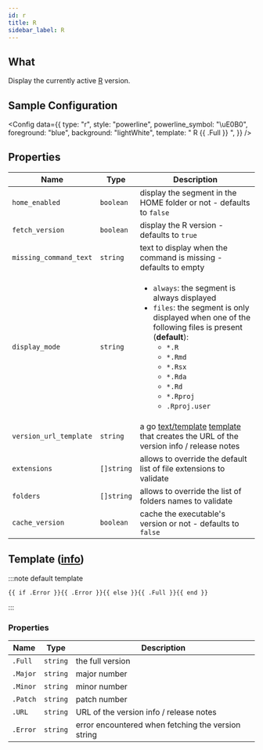 ```yaml
---
id: r
title: R
sidebar_label: R
---
```


## What

Display the currently active [R][r-homepage] version.

## Sample Configuration


<Config
  data={{
    type: "r",
    style: "powerline",
    powerline_symbol: "\uE0B0",
    foreground: "blue",
    background: "lightWhite",
    template: " R {{ .Full }} ",
  }}
/>

## Properties

| Name                   | Type       | Description                                                                                                                                                                                                                                                                                        |
| ---------------------- | ---------- | -------------------------------------------------------------------------------------------------------------------------------------------------------------------------------------------------------------------------------------------------------------------------------------------------- |
| `home_enabled`         | `boolean`  | display the segment in the HOME folder or not - defaults to `false`                                                                                                                                                                                                                                |
| `fetch_version`        | `boolean`  | display the R version - defaults to `true`                                                                                                                                                                                                                                                         |
| `missing_command_text` | `string`   | text to display when the command is missing - defaults to empty                                                                                                                                                                                                                                    |
| `display_mode`         | `string`   | <ul><li>`always`: the segment is always displayed</li><li>`files`: the segment is only displayed when one of the following files is present (**default**):<ul><li>`*.R`</li><li>`*.Rmd`</li><li>`*.Rsx`</li><li>`*.Rda`</li><li>`*.Rd`</li><li>`*.Rproj`</li><li>`.Rproj.user`</li></ul></li></ul> |
| `version_url_template` | `string`   | a go [text/template][go-text-template] [template][templates] that creates the URL of the version info / release notes                                                                                                                                                                              |
| `extensions`           | `[]string` | allows to override the default list of file extensions to validate                                                                                                                                                                                                                                 |
| `folders`              | `[]string` | allows to override the list of folders names to validate                                                                                                                                                                                                                                           |
| `cache_version`        | `boolean`  | cache the executable's version or not - defaults to `false`                                                                                                                                                                                                                                        |

## Template ([info][templates])

:::note default template

```template
{{ if .Error }}{{ .Error }}{{ else }}{{ .Full }}{{ end }}
```

:::

### Properties

| Name     | Type     | Description                                        |
| -------- | -------- | -------------------------------------------------- |
| `.Full`  | `string` | the full version                                   |
| `.Major` | `string` | major number                                       |
| `.Minor` | `string` | minor number                                       |
| `.Patch` | `string` | patch number                                       |
| `.URL`   | `string` | URL of the version info / release notes            |
| `.Error` | `string` | error encountered when fetching the version string |

[go-text-template]: https://golang.org/pkg/text/template/
[templates]: /docs/configuration/templates
[r-homepage]: https://www.r-project.org/
